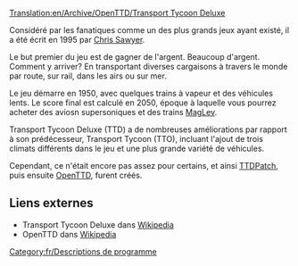 [[Translation:en/Archive/OpenTTD/Transport Tycoon Deluxe]]

Considéré par les fanatiques comme un des plus grands jeux ayant existé, il a été écrit en 1995 par [http://www.chrissawyer.com Chris Sawyer].

Le but premier du jeu est de gagner de l'argent. Beaucoup d'argent.
Comment y arriver? En transportant diverses cargaisons à travers le monde par route, sur rail, dans les airs ou sur mer.

Le jeu démarre en 1950, avec quelques trains à vapeur et des véhicules lents. Le score final est calculé en 2050, époque à laquelle vous pourrez acheter des aviosn supersoniques et des trains [[fr/Manual/Base Set/MagLev|MagLev]].

Transport Tycoon Deluxe (TTD) a de nombreuses améliorations par rapport à son prédécesseur, Transport Tycoon (TTO), incluant l'ajout de trois climats différents dans le jeu et une plus grande variété de véhicules.

Cependant, ce n'était encore pas assez pour certains, et ainsi [[fr/Archive/OpenTTD/TTDPatch|TTDPatch]], puis ensuite [[fr/Manual/Main Page|OpenTTD]], furent créés.

==Liens externes==
* Transport Tycoon Deluxe dans [https://www.wikipedia.org/wiki/fr:Transport_Tycoon Wikipedia]
* OpenTTD dans [https://www.wikipedia.org/wiki/fr:OpenTTD Wikipedia]
[[Category:fr/Descriptions de programme]]